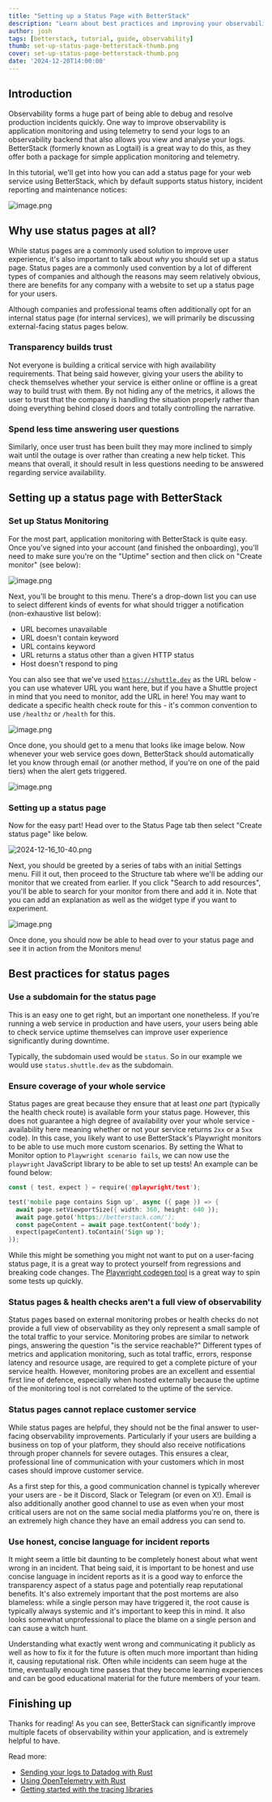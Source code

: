 ```yaml
---
title: "Setting up a Status Page with BetterStack"
description: "Learn about best practices and improving your observability by creating a status page with BetterStack"
author: josh
tags: [betterstack, tutorial, guide, observability]
thumb: set-up-status-page-betterstack-thumb.png
cover: set-up-status-page-betterstack-thumb.png
date: '2024-12-20T14:00:00'
---
```


## Introduction

Observability forms a huge part of being able to debug and resolve production incidents quickly. One way to improve observability is application monitoring and using telemetry to send your logs to an observability backend that also allows you view and analyse your logs. BetterStack (formerly known as Logtail) is a great way to do this, as they offer both a package for simple application monitoring and telemetry.

In this tutorial, we'll get into how you can add a status page for your web service using BetterStack, which by default supports status history, incident reporting and maintenance notices:

![image.png](/images/blog/betterstack-status-page/result.png)

## Why use status pages at all?

While status pages are a commonly used solution to improve user experience, it's also important to talk about *why* you should set up a status page. Status pages are a commonly used convention by a lot of different types of companies and although the reasons may seem relatively obvious, there are benefits for any company with a website to set up a status page for your users.

Although companies and professional teams often additionally opt for an internal status page (for internal services), we will primarily be discussing external-facing status pages below.

### Transparency builds trust

Not everyone is building a critical service with high availability requirements.  That being said however, giving your users the ability to check themselves whether your service is either online or offline is a great way to build trust with them. By not hiding any of the metrics, it allows the user to trust that the company is handling the situation properly rather than doing everything behind closed doors and totally controlling the narrative.

### Spend less time answering user questions

Similarly, once user trust has been built they may more inclined to simply wait until the outage is over rather than creating a new help ticket. This means that overall, it should result in less questions needing to be answered regarding service availability.

## Setting up a status page with BetterStack

### Set up Status Monitoring

For the most part, application monitoring with BetterStack is quite easy. Once you've signed into your account (and finished the onboarding), you'll need to make sure you're on the "Uptime" section and then click on "Create monitor" (see below):

![image.png](/images/blog/betterstack-status-page/connect-first-monitor.png)

Next, you'll be brought to this menu. There's a drop-down list you can use to select different kinds of events for what should trigger a notification (non-exhaustive list below):

- URL becomes unavailable
- URL doesn't contain keyword
- URL contains keyword
- URL returns a status other than a given HTTP status
- Host doesn't respond to ping

You can also see that we've used [`https://shuttle.dev`](https://shuttle.dev) as the URL below - you can use whatever URL you want here, but if you have a Shuttle project in mind that you need to monitor, add the URL in here! You may want to dedicate a specific health check route for this - it's common convention to use `/healthz` or `/health` for this.

![image.png](/images/blog/betterstack-status-page/create-monitor-menu.png)

Once done, you should get to a menu that looks like image below. Now whenever your web service goes down, BetterStack should automatically let you know through email (or another method, if you're on one of the paid tiers) when the alert gets triggered.

![image.png](/images/blog/betterstack-status-page/view-monitor-menu.png)

### Setting up a status page

Now for the easy part! Head over to the Status Page tab then select "Create status page" like below.

![2024-12-16_10-40.png](/images/blog/betterstack-status-page/create-status-page-directions.png)

Next, you should be greeted by a series of tabs with an initial Settings menu. Fill it out, then proceed to the Structure tab where we'll be adding our monitor that we created from earlier. If you click "Search to add resources", you'll be able to search for your monitor from there and add it in. Note that you can add an explanation as well as the widget type if you want to experiment.

![image.png](/images/blog/betterstack-status-page/create-status-page-menu.png)

Once done, you should now be able to head over to your status page and see it in action from the Monitors menu!

## Best practices for status pages

### Use a subdomain for the status page

This is an easy one to get right, but an important one nonetheless. If you're running a web service in production and have users, your users being able to check service uptime themselves can improve user experience significantly during downtime.

Typically, the subdomain used would be `status`. So in our example we would use `status.shuttle.dev` as the subdomain.

### Ensure coverage of your whole service

Status pages are great because they ensure that at least *one* part (typically the health check route) is available form your status page. However, this does not guarantee a high degree of availability over your whole service - availability here meaning whether or not your service returns `2xx` or a `5xx` code). In this case, you likely want to use BetterStack's Playwright monitors to be able to use much more custom scenarios. By setting the What to Monitor option to `Playwright scenario fails`, we can now use the `playwright` JavaScript library to be able to set up tests! An example can be found below:

```rust
const { test, expect } = require('@playwright/test');

test('mobile page contains Sign up', async ({ page }) => {
  await page.setViewportSize({ width: 360, height: 640 });
  await page.goto('https://betterstack.com/');
  const pageContent = await page.textContent('body');
  expect(pageContent).toContain('Sign up');
});
```

While this might be something you might not want to put on a user-facing status page, it is a great way to protect yourself from regressions and breaking code changes. The [Playwright codegen tool](https://playwright.dev/docs/codegen) is a great way to spin some tests up quickly.

### Status pages & health checks aren't a full view of observability

Status pages based on external monitoring probes or health checks do not provide a full view of observability as they only represent a small sample of the total traffic to your service. Monitoring probes are similar to network pings, answering the question "is the service reachable?" Different types of metrics and application monitoring, such as total traffic, errors, response latency and resource usage, are required to get a complete picture of your service health. However, monitoring probes are an excellent and essential first line of defence, especially when hosted externally because the uptime of the monitoring tool is not correlated to the uptime of the service.

### Status pages cannot replace customer service

While status pages are helpful, they should not be the final answer to user-facing observability improvements. Particularly if your users are building a business on top of your platform, they should also receive notifications through proper channels for severe outages. This ensures a clear, professional line of communication with your customers which in most cases should improve customer service.

As a first step for this, a good communication channel is typically wherever your users are - be it Discord, Slack or Telegram (or even on X!). Email is also additionally another good channel to use as even when your most critical users are not on the same social media platforms you're on, there is an extremely high chance they have an email address you can send to.

### Use honest, concise language for incident reports

It might seem a little bit daunting to be completely honest about what went wrong in an incident. That being said, it is important to be honest and use concise language in incident reports as it is a good way to enforce the transparency aspect of a status page and potentially reap reputational benefits. It's also extremely important that the post mortems are also blameless: while a single person may have triggered it, the root cause is typically always systemic and it's important to keep this in mind. It also looks somewhat unprofessional to place the blame on a single person and can cause a witch hunt.

Understanding what exactly went wrong and communicating it publicly as well as how to fix it for the future is often much more important than hiding it, causing reputational risk. Often while incidents can seem huge at the time, eventually enough time passes that they become learning experiences and can be good educational material for the future members of your team.

## Finishing up

Thanks for reading! As you can see, BetterStack can significantly improve multiple facets of observability within your application, and is extremely helpful to have.

Read more:
- [Sending your logs to Datadog with Rust](https://www.shuttle.dev/blog/2024/03/27/datadog-rust)
- [Using OpenTelemetry with Rust](https://www.shuttle.dev/blog/2024/04/10/using-opentelemetry-rust)
- [Getting started with the tracing libraries](https://www.shuttle.dev/blog/2024/01/09/getting-started-tracing-rust)
